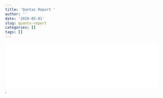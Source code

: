 ```yaml
---
title: 'Qantas Report '
author: ''
date: '2020-05-01'
slug: quants-report
categories: []
tags: []
---
```


![Image Title](/Users/daidanyang/Desktop/R-Ladies Melbourne /club webiste 2/Qantas.pdf){width=100%}.
